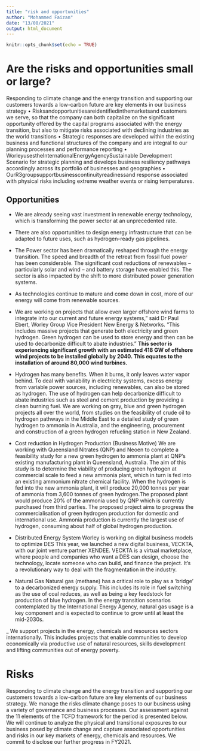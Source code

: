 ```yaml
---
title: "risk and opportunities"
author: "Mohammed Faizan"
date: "13/08/2021"
output: html_document
---
```


```r
knitr::opts_chunk$set(echo = TRUE)
```

# Are the risks and opportunities small or large?

 Responding to climate change and the energy transition and supporting our customers towards a low-carbon future are key elements in our business strategy
• Risksandopportunitiesareidentifiedinthemarketsand customers we serve, so that the company can both capitalize on the significant opportunity offered by the capital programs associated with the energy transition, but also to mitigate risks associated with declining industries as the world transitions
• Strategic responses are developed within the existing business and functional structures of the company and are integral to our planning processes and performance reporting
• WorleyusestheInternationalEnergyAgencySustainable Development Scenario for strategic planning and develops business resiliency pathways accordingly across its portfolio of businesses and geographies
• OurR3groupsupportbusinesscontinuityreadinessand response associated with physical risks including extreme weather events or rising temperatures.

## Opportunities

- We are already seeing vast investment in renewable energy technology, which is transforming the power sector at an unprecedented rate. 
- There are also opportunities to design energy infrastructure that can be adapted to future uses, such as hydrogen-ready gas pipelines.
- The Power sector has been dramatically reshaped through the energy transition. The speed and breadth of the retreat from fossil fuel power has been considerable. The significant cost reductions of renewables – particularly solar and wind – and battery storage have enabled this. The sector is also impacted by the shift to more distributed power generation systems.

- As technologies continue to mature and come down in cost, more of our energy will come from renewable sources.

- We are working on projects that allow even larger offshore wind farms to integrate into our current and future energy systems,” said Dr Paul Ebert, Worley Group Vice President New Energy & Networks.
“This includes massive projects that generate both electricity and green hydrogen. Green hydrogen can be used to store energy and then can be used to decarbonize difficult to abate industries.”
**This sector is experiencing significant growth with an estimated 418 GW of offshore wind projects to be installed globally by 2040. This equates to the installation of around 80,000 wind turbines.**

- Hydrogen has many benefits. When it burns, it only leaves water vapor behind. To deal with variability in electricity systems, excess energy from variable power sources, including renewables, can also be stored as hydrogen. The use of hydrogen can help decarbonize difficult to abate industries such as steel and cement production by providing a clean burning fuel. We are working on gray, blue and green hydrogen projects all over the world, from studies on the feasibility of crude oil to hydrogen pathways in the Middle East to a detailed study of green hydrogen to ammonia in Australia, and the engineering, procurement and construction of a green hydrogen refueling station in New Zealand.



- Cost reduction in Hydrogen Production (Business Motive) 
We are working with Queensland Nitrates (QNP) and Neoen to complete a feasibility study for a new green hydrogen to ammonia plant at QNP’s existing manufacturing plant in Queensland, Australia.
 The aim of this study is to determine the viability of producing green hydrogen at commercial scale to feed a new ammonia plant, which in turn is fed into an existing ammonium nitrate chemical facility.
When the hydrogen is fed into the new ammonia plant, it will produce 20,000 tonnes per year of ammonia from 3,600 tonnes of green hydrogen.The proposed plant would produce 20% of the ammonia used by QNP which is currently purchased from third parties.
The proposed project aims to progress the commercialisation of green hydrogen production for domestic and international use.
Ammonia production is currently the largest use of hydrogen, consuming about half of global hydrogen production.


- Distributed Energy System
Worley is working on digital
business models to optimize DES
This year, we launched a new digital business, VECKTA, with our joint venture partner XENDEE. VECKTA is a virtual marketplace, where people and companies who want a DES can design, choose the technology, locate someone
who can build, and finance the project. It’s a revolutionary way to deal with the fragmentation in the industry.

- Natural Gas
Natural gas (methane) has a critical role to play as a ‘bridge’ to a decarbonized energy supply. This includes its role in fuel switching as the use of coal reduces, as well as being a key feedstock for production of blue hydrogen. In the energy transition scenarios contemplated by the International Energy Agency, natural gas usage is a key component and is expected to continue to grow until at least the mid-2030s.

_ We support projects in the energy, chemicals and resources sectors internationally. This includes projects that enable communities to develop economically via productive use of natural resources, skills development and lifting communities out of energy poverty.


# Risks

Responding to climate change and the energy transition and supporting our customers towards a low-carbon future are key elements of our business strategy. We manage the risks climate change poses to our business using a variety of governance and business processes. Our assessment against the 11 elements of the TCFD framework for the period is presented below. We will continue to analyze the physical and transitional exposures to our business posed by climate change
and capture associated opportunities and risks in
our key markets of energy, chemicals and resources. We commit to disclose our further progress in FY2021.


